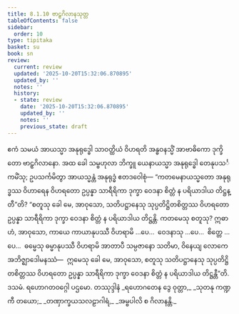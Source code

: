 ```yaml
---
title: 8.1.10 ဗာဠှဂိလာနသုတ္တ
tableOfContents: false
sidebar:
  order: 10
type: tipitaka
basket: su
book: sn
review:
  current: review
  updated: '2025-10-20T15:32:06.870895'
  updated_by: ''
  notes: ''
  history:
  - state: review
    date: '2025-10-20T15:32:06.870895'
    updated_by: ''
    notes: ''
    previous_state: draft
---
```



<DynamicBreadcrumb />


<ReviewStatus review={frontmatter.review} showDetails={true} />

<HypothesisAnnotation frontmatter={frontmatter} />

<Division number="908" book="sn" e="ch" v="18" p="419">

<Paragraph number="1586" book="sn">
ဧကံ သမယံ အာယသ္မာ အနုရုဒ္ဓေါ သာဝတ္ထိယံ ဝိဟရတိ အန္ဓဝနသ္မိံ အာဗာဓိကော ဒုက္ခိတော ဗာဠှဂိလာနော. အထ ခေါ သမ္ဗဟုလာ ဘိက္ခူ ယေနာယသ္မာ အနုရုဒ္ဓေါ တေနုပသင်္ကမိံသု; ဥပသင်္ကမိတွာ အာယသ္မန္တံ အနုရုဒ္ဓံ ဧတဒဝေါစုံ—
</Paragraph>

<Paragraph number="1587" book="sn">
“ကတမေနာယသ္မတော အနုရုဒ္ဓဿ ဝိဟာရေန ဝိဟရတော ဥပ္ပန္နာ သာရီရိကာ ဒုက္ခာ ဝေဒနာ စိတ္တံ န ပရိယာဒါယ တိဋ္ဌန္တီ”တိ? “စတူသု ခေါ မေ, အာဝုသော, သတိပဋ္ဌာနေသု သုပ္ပတိဋ္ဌိတစိတ္တဿ ဝိဟရတော ဥပ္ပန္နာ သာရီရိကာ ဒုက္ခာ ဝေဒနာ စိတ္တံ န ပရိယာဒါယ တိဋ္ဌန္တိ. ကတမေသု စတူသု? ဣဓာဟံ, အာဝုသော, ကာယေ ကာယာနုပဿီ ဝိဟရာမိ …ပေ…  ဝေဒနာသု …ပေ…  စိတ္တေ …ပေ…  ဓမ္မေသု ဓမ္မာနုပဿီ ဝိဟရာမိ အာတာပီ သမ္ပဇာနော သတိမာ, ဝိနေယျ လောကေ အဘိဇ္ဈာဒေါမနဿံ—  ဣမေသု ခေါ မေ, အာဝုသော, စတူသု သတိပဋ္ဌာနေသု သုပ္ပတိဋ္ဌိတစိတ္တဿ ဝိဟရတော ဥပ္ပန္နာ သာရီရိကာ ဒုက္ခာ ဝေဒနာ စိတ္တံ န ပရိယာဒါယ တိဋ္ဌန္တီ”တိ.

</Paragraph>
</Division>

<Paragraph number="1588" type="center" book="sn">
ဒသမံ.



</Paragraph>

<Paragraph number="1589" type="center" book="sn">
ရဟောဂတဝဂ္ဂေါ ပဌမော.



</Paragraph>

<Paragraph number="1590" type="center" book="sn">
တဿုဒ္ဒါနံ


</Paragraph>

<Paragraph number="1591" type="verses" book="sn">
_ရဟောဂတေန ဒွေ ဝုတ္တာ,_  
_သုတနု ကဏ္ဍကီ တယော;_  
_တဏှာက္ခယသလဠာဂါရံ,_  
_အမ္ဗပါလိ စ ဂိလာနန္တိ._
</Paragraph>
